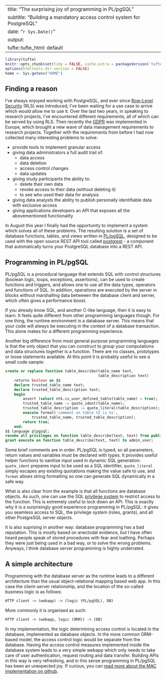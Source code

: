 
---
title: "The surprising joy of programming in PL/pgSQL"
subtitle: "Building a mandatory access control system for PostgreSQL"
date: "`r Sys.Date()`"
output:
    tufte::tufte_html: default
---

```r
library(tufte)
knitr::opts_chunk$set(tidy = FALSE, cache.extra = packageVersion('tufte'))
options(htmltools.dir.version = FALSE)
home <- Sys.getenv("HOME")
```

## Finding a reason

I've always enjoyed working with PostgreSQL, and ever since [Row-Level Security](https://www.postgresql.org/docs/current/static/ddl-rowsecurity.html) (RLS) was introduced, I've been waiting for a use case to arrive which would allow me to use it. Over the last two years, in speaking to research projects, I've encountered different requirements, all of which can be served by using RLS. Then recently the [GDPR](https://eugdpr.org/) was implemented in Europe, which brought a new wave of data management requirements to research projects. Together with the requirements from before I had now collected many interesting problems to solve:

* provide tools to implement granular access
* giving data administrators a full audit trail of:
    * data access
    * data deletion
    * access control changes
    * data updates
* giving study participants the ability to:
    * delete their own data
    * revoke access to their data (without deleting it)
    * to see who used their data for analysis
* giving data analysts the ability to publish personally identifiable data with exclusive access
* giving applications developers an API that exposes all the abovementioned functionality

In August this year I finally had the opportunity to implement a system which solves all of these problems. The resulting solution is a set of database functions, tables, and views written in [PL/pgSQL](https://www.postgresql.org/docs/current/static/plpgsql-overview.html), designed to be used with the open source REST API tool called [postgrest](http://postgrest.org/en/v5.1/) - a component that automatically turns your PostgreSQL database into a REST API.

## Programming in PL/pgSQL

PL/pgSQL is a procedural language that extends SQL with control structures (boolean logic, loops, exceptions, assertions), can be used to create functions and triggers, and allows one to use all the data types, operators and functions of SQL. In addition, operations are executed by the server in blocks without marshalling data betweeen the database client and server, which often gives a performance boost.

If you already know SQL, and another C-like language, then it is easy to learn. It feels quite different from other programming languages though. For one thing, the runtime environment is a database server. This means that your code will always be executing in the context of a database transaction. This alone makes for a different programming experience.

Another big difference from most general purpose programming languages is that the only object that you can construct to group your computations and data structures together is a function. There are no classes, prototypes or loose statements available. At this point it is probably useful to see a small code sample:

```sql
create or replace function table_describe(table_name text,
                                          table_description text)
    returns boolean as $$
    declare trusted_table_name text;
    declare trusted_table_description text;
    begin
        assert (select ntk.is_user_defined_table(table_name) = true);
        trusted_table_name := quote_ident(table_name);
        trusted_table_description := quote_literal(table_description);
        execute format('comment on table %I is %s',
            trusted_table_name, trusted_table_description);
        return true;
    end;
$$ language plpgsql;
revoke all privileges on function table_describe(text, text) from public;
grant execute on function table_describe(text, text) to admin_user;
```

Some brief comments are in order. PL/pgSQL is typed, so all parameters, return values and variables must be declared with types. It provides useful helper functions to sanitise input used in dynamic SQL generation: `quote_ident` prepares input to be used as a SQL identifier, `quote_literal` simply escapes any existing quotations making the value safe to use, and `format` allows string formatting so one can generate SQL dynamically in a safe way.

What is also clear from the example is that all functions are database objects. As such, one can use the SQL [privilege system](https://www.postgresql.org/docs/current/static/ddl-priv.html) to restrict access to the function. This is extremely useful to lock down an API. This is exactly why it is a surprisingly good experience programming in PL/pgSQL: it gives you seamless access to SQL, the privilege system (roles, grants), and all other PostgreSQL server objects.

It is also suprising in another way: database programming has a bad reputation. This is mostly based on anectodal evidence, but I have often heard people speak of stored procedures with fear and loathing. Perhaps they were just being used in a bad way, or to solve the wrong problems. Anyways, I think database server programming is highly underrated.

## A simple architecture

Programming with the database server as the runtime leads to a different architecture than the usual object-relational mapping based web app. In this case the client-server relationship, and the location of the so-called business logic is as follows:

```txt
HTTP client -> (webapp) -> (logic (PL/pgSQL), DB)
```

More commonly it is organised as such:

```txt
HTTP client -> (webapp, logic (ORM)) -> (DB)
```

In my implementation, the logic determining access control is located in the database, implemented as database objects. In the more common ORM-based model, the access control logic would be separate from the database. Having the access control measures implemented inside the database system leads to a very simple webapp which only needs to take care of user authentication, request routing and data transfer. Building APIs in this way is very refreshing, and in this sense programming in PL/pgSQL has been an unexpected joy. If curious, you can [read more about the MAC implementation on github](https://github.com/leondutoit/pg-need-to-know/tree/master/docs).

